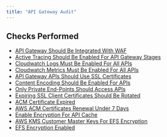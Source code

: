 ```yaml
---
title: "API Gateway Audit"
---
```


## Checks Performed

- [API Gateway Should Be Integrated With WAF](apigatewaymonitoring/rules/apigateway_integrated_waf)
- [Active Tracing Should Be Enabled For API Gateway Stages](apigatewaymonitoring/rules/apigateway_tracing_enabled)
- [Cloudwatch Logs Must Be Enabled For All APIs](apigatewaymonitoring/rules/apigateway_cloudwatch_logs)
- [Cloudwatch Metrics Must Be Enabled For All APIs](apigatewaymonitoring/rules/apigateway_detailed_cloudwatch_metrics)
- [API Gateway APIs Should Use SSL Certificates](apigatewaymonitoring/rules/apigateway_client_certificate)
- [Content Encoding Should Be Enabled For APIs](apigatewaymonitoring/rules/apigateway_content_encoding)
- [Only Private End-Points Should Access APIs](apigatewaymonitoring/rules/apigateway_private_endpoint)
- [Expiring SSL Client Certificates Should Be Rotated](apigatewaymonitoring/rules/apigateway_rotate_ssl_certificates)
- [ACM Certificate Expired](apigatewaymonitoring/rules/apigateway_acm_certificate_expired)
- [AWS ACM Certificates Renewal Under 7 Days](apigatewaymonitoring/rules/apigateway_acm_certificate_renewal_7days)
- [Enable Encryption For API Cache](apigatewaymonitoring/rules/apigateway_api_cache_encryption)
- [AWS KMS Customer Master Keys For EFS Encryption](apigatewaymonitoring/rules/efs_encryption_customer_managed_keys)
- [EFS Encryption Enabled](apigatewaymonitoring/rules/efs_encryption_enabled)